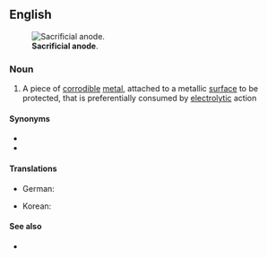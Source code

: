 ==English==
[[Image:Sacrificial anode.jpg|thumb|'''Sacrificial anode'''.]]

===Noun===
{{en-noun}}

# {{lb|en|manufacturing}} A piece of [[corrodible]] [[metal]], attached to a metallic [[surface]] to be protected, that is preferentially consumed by [[electrolytic]] action

====Synonyms====
* {{l|en|galvanic anode}}
* {{l|en|sacrificial rod}}

====Translations====
{{trans-top|piece of corrodible metal}}
* German: {{t+|de|Opferanode|f}}
{{trans-mid}}
* Korean: {{t|ko|희생약극|tr=huisaeng yakgeuk|sc=Hang}}
{{trans-bottom}}

====See also====
* {{pedialite}}